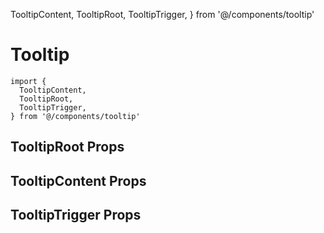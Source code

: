
  TooltipContent,
  TooltipRoot,
  TooltipTrigger,
} from '@/components/tooltip'


<Meta of={TooltipStories} />

# Tooltip

```tsx
import {
  TooltipContent,
  TooltipRoot,
  TooltipTrigger,
} from '@/components/tooltip'
```

## TooltipRoot Props

<ArgTypes of={TooltipRoot} />

## TooltipContent Props

<ArgTypes of={TooltipContent} />

## TooltipTrigger Props

<ArgTypes of={TooltipTrigger} />

<Stories />
